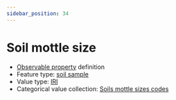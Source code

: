 ```yaml
---
sidebar_position: 34
---
```



# Soil mottle size

- [Observable property](/viewers/dawe-vocabs?uri=https://linked.data.gov.au/def/nrm/dd220b97-75b8-4d73-af57-793e431459b6) definition
- Feature type: [soil sample](http://linked.data.gov.au/def/tern-cv/06461021-a6c2-4175-9651-23653c2b9116)
- Value type: [IRI](https://w3id.org/tern/ontologies/tern/IRI)
- Categorical value collection: [Soils mottle sizes codes](/viewers/dawe-vocabs?uri=https://linked.data.gov.au/def/nrm/c8dd7af4-8e57-4f59-848a-66712349754a)

<Example
  protocolModule="soil-pit-characterization"
  observableProperty="https://linked.data.gov.au/def/nrm/dd220b97-75b8-4d73-af57-793e431459b6"
/>
